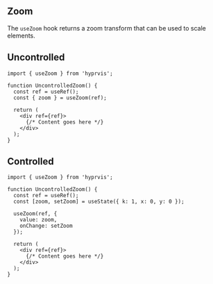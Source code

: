 
## Zoom

The `useZoom` hook returns a zoom transform that can be used to scale elements.

<Story of={WheelStories.Wheel} />




## Uncontrolled

```tsx
import { useZoom } from 'hyprvis';

function UncontrolledZoom() {
  const ref = useRef();
  const { zoom } = useZoom(ref);

  return (
    <div ref={ref}>
      {/* Content goes here */}
    </div>
  );
}
```

## Controlled

```tsx
import { useZoom } from 'hyprvis';

function UncontrolledZoom() {
  const ref = useRef();
  const [zoom, setZoom] = useState({ k: 1, x: 0, y: 0 });

  useZoom(ref, {
    value: zoom,
    onChange: setZoom
  });

  return (
    <div ref={ref}>
      {/* Content goes here */}
    </div>
  );
}
```

<Story of={WheelStories.ControlledWheel} />
